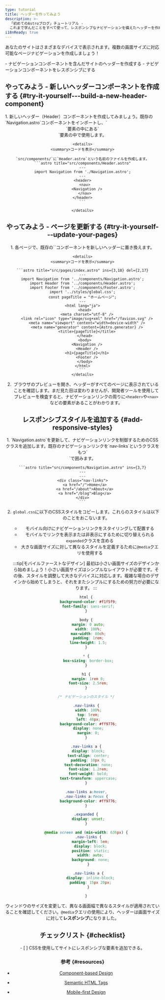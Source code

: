 ```yaml
---
type: tutorial
title: ヘッダーを作ってみよう
description: >-
  「初めてのAstroブログ」チュートリアル -
  これまで学んだことをすべて使って、レスポンシブなナビゲーションを備えたヘッダーを作成します
i18nReady: true
---
```


あなたのサイトはさまざまなデバイスで表示されます。複数の画面サイズに対応可能なページナビゲーションを作成しましょう！

<PreCheck>
  - ナビゲーションコンポーネントを含んだサイトのヘッダーを作成する
  - ナビゲーションコンポーネントをレスポンシブにする
</PreCheck>


<Box icon="puzzle-piece">

## やってみよう - 新しいヘッダーコンポーネントを作成する \{#try-it-yourself---build-a-new-header-component\}

<Steps>
1. 新しいヘッダー（Header）コンポーネントを作成してみましょう。既存の`Navigation.astro`コンポーネントをインポートし、`<header>`要素の中にある`<nav>`要素の中で使用します。

    <details>
    <summary>コードを表示</summary>

    `src/components/`に`Header.astro`という名前のファイルを作成します。
    ```astro title="src/components/Header.astro"
    ---
    import Navigation from './Navigation.astro';
    ---
    <header>
      <nav>
        <Navigation />
      </nav>
    </header>
    ```

    </details>
</Steps>

</Box>




<Box icon="puzzle-piece">

## やってみよう - ページを更新する \{#try-it-yourself---update-your-pages\}

<Steps>
1. 各ページで、既存の`<Navigation/>`コンポーネントを新しいヘッダーに置き換えます。

    <details>
    <summary>コードを表示</summary>

    ```astro title="src/pages/index.astro" ins={3,18} del={2,17}
    ---
    import Navigation from '../components/Navigation.astro';
    import Header from '../components/Header.astro';
    import Footer from '../components/Footer.astro';
    import '../styles/global.css';
    const pageTitle = "ホームページ";
    ---
    <html lang="ja">
      <head>
        <meta charset="utf-8" />
        <link rel="icon" type="image/svg+xml" href="/favicon.svg" />
        <meta name="viewport" content="width=device-width" />
        <meta name="generator" content={Astro.generator} />
        <title>{pageTitle}</title>
      </head>
      <body>
        <Navigation />
        <Header />
        <h1>{pageTitle}</h1>
        <Footer />
      </body>
    </html>
    ```
    </details>

2. ブラウザのプレビューを開き、ヘッダーがすべてのページに表示されていることを確認します。まだ見た目は変わりませんが、開発者ツールを使用してプレビューを検査すると、ナビゲーションリンクの周りに`<header>`や`<nav>`などの要素があることがわかります。
</Steps>

</Box>

## レスポンシブスタイルを追加する \{#add-responsive-styles\}

<Steps>
1. `Navigation.astro`を更新して、ナビゲーションリンクを制御するためのCSSクラスを追加します。既存のナビゲーションリンクを`nav-links`というクラスをもつ`<div>`で囲みます。

    ```astro title="src/components/Navigation.astro" ins={3,7}
    ---
    ---
    <div class="nav-links">
      <a href="/">Home</a>
      <a href="/about">About</a>
      <a href="/blog">Blog</a>
    </div>
    ```

2. `global.css`に以下のCSSスタイルをコピーします。これらのスタイルは以下のことをおこないます。

    - モバイル向けにナビゲーションリンクをスタイリングして配置する
    - モバイルでリンクを表示または非表示にするために切り替えられる`expanded`クラスを含める
    - 大きな画面サイズに対して異なるスタイルを定義するために`@media`クエリを使用する

    :::tip[モバイルファーストなデザイン]
    最初は小さい画面サイズのデザインから始めましょう！小さい画面サイズはシンプルなレイアウトが必要です。その後、スタイルを調整して大きなデバイスに対応します。複雑な場合のデザインから始めてしまうと、それをまたシンプルにするための努力が必要になります。
    :::

    ```css title="src/styles/global.css" ins={23-100}
    html {
      background-color: #f1f5f9;
      font-family: sans-serif;
    }

    body {
      margin: 0 auto;
      width: 100%;
      max-width: 80ch;
      padding: 1rem;
      line-height: 1.5;
    }

    * {
      box-sizing: border-box;
    }

    h1 {
      margin: 1rem 0;
      font-size: 2.5rem;
    }

    /* ナビゲーションのスタイル */

    .nav-links {
      width: 100%;
      top: 5rem;
      left: 48px;
      background-color: #ff9776;
      display: none;
      margin: 0;
    }

    .nav-links a {
      display: block;
      text-align: center;
      padding: 10px 0;
      text-decoration: none;
      font-size: 1.2rem;
      font-weight: bold;
      text-transform: uppercase;
    }

    .nav-links a:hover,
    .nav-links a:focus {
      background-color: #ff9776;
    }

    .expanded {
      display: unset;
    }

    @media screen and (min-width: 636px) {
      .nav-links {
        margin-left: 5em;
        display: block;
        position: static;
        width: auto;
        background: none;
      }

      .nav-links a {
        display: inline-block;
        padding: 15px 20px;
      }

    }
    ```
</Steps>

ウィンドウのサイズを変更して、異なる画面幅で異なるスタイルが適用されていることを確認してください。`@media`クエリの使用により、ヘッダーは画面サイズに対して**レスポンシブ**になりました。



<Box icon="check-list">

## チェックリスト \{#checklist\}

<Checklist>
- [ ] CSSを使用してサイトにレスポンシブな要素を追加できる。
</Checklist>
</Box>

### 参考 \{#resources\}

- [Component-based Design](https://www.droptica.com/blog/component-based-design/) <Badge class="neutral-badge" text="外部サイト" />

- [Semantic HTML Tags](https://www.dofactory.com/html/semantics) <Badge class="neutral-badge" text="外部サイト" />

- [Mobile-first Design](https://www.mobileapps.com/blog/mobile-first-design) <Badge class="neutral-badge" text="外部サイト" />
